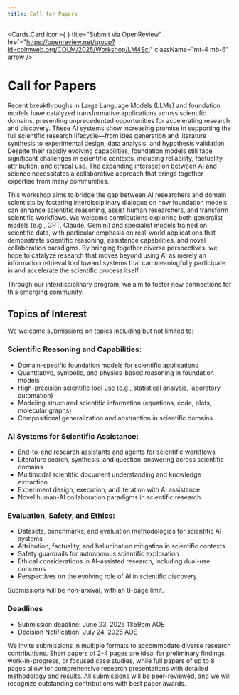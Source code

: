 ```yaml
---
title: Call for Papers
---
```



<Cards.Card
  icon={
    <FileInput size={26}/>
  }
  title="Submit via OpenReview"
  href="https://openreview.net/group?id=colmweb.org/COLM/2025/Workshop/LM4Sci"
  className="mt-4 mb-6"
  arrow
/>

# Call for Papers

Recent breakthroughs in Large Language Models (LLMs) and foundation models have catalyzed transformative applications across scientific domains, presenting unprecedented opportunities for accelerating research and discovery. These AI systems show increasing promise in supporting the full scientific research lifecycle—from idea generation and literature synthesis to experimental design, data analysis, and hypothesis validation. Despite their rapidly evolving capabilities, foundation models still face significant challenges in scientific contexts, including reliability, factuality, attribution, and ethical use. The expanding intersection between AI and science necessitates a collaborative approach that brings together expertise from many communities.

This workshop aims to bridge the gap between AI researchers and domain scientists by fostering interdisciplinary dialogue on how foundation models can enhance scientific reasoning, assist human researchers, and transform scientific workflows. We welcome contributions exploring both generalist models (e.g., GPT, Claude, Gemini) and specialist models trained on scientific data, with particular emphasis on real-world applications that demonstrate scientific reasoning, assistance capabilities, and novel collaboration paradigms. By bringing together diverse perspectives, we hope to catalyze research that moves beyond using AI as merely an information retrieval tool toward systems that can meaningfully participate in and accelerate the scientific process itself.

Through our interdisciplinary program, we aim to foster new connections for this emerging community.

## Topics of Interest

We welcome submissions on topics including but not limited to:

### Scientific Reasoning and Capabilities:
- Domain-specific foundation models for scientific applications
- Quantitative, symbolic, and physics-based reasoning in foundation models
- High-precision scientific tool use (e.g., statistical analysis, laboratory automation)
- Modeling structured scientific information (equations, code, plots, molecular graphs)
- Compositional generalization and abstraction in scientific domains


### AI Systems for Scientific Assistance:
- End-to-end research assistants and agents for scientific workflows
- Literature search, synthesis, and question-answering across scientific domains
- Multimodal scientific document understanding and knowledge extraction
- Experiment design, execution, and iteration with AI assistance
- Novel human-AI collaboration paradigms in scientific research

### Evaluation, Safety, and Ethics:
- Datasets, benchmarks, and evaluation methodologies for scientific AI systems
- Attribution, factuality, and hallucination mitigation in scientific contexts
- Safety guardrails for autonomous scientific exploration
- Ethical considerations in AI-assisted research, including dual-use concerns
- Perspectives on the evolving role of AI in scientific discovery

Submissions will be non-arxival, with an 8-page limit. 

### Deadlines
- Submission deadline: June 23, 2025  11:59pm AOE
- Decision Notification: July 24, 2025 AOE

We invite submissions in multiple formats to accommodate diverse research contributions. Short papers of 2-4 pages are ideal for preliminary findings, work-in-progress, or focused case studies, while full papers of up to 8 pages allow for comprehensive research presentations with detailed methodology and results. All submissions will be peer-reviewed, and we will recognize outstanding contributions with best paper awards.